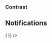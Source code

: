 
<PageTitle src="components/RadioGroup" title="RadioGroup" />
<Subtitle />
<Description />
<Primary />
<ArgsTable story={PRIMARY_STORY} />
<Stories />

### Contrast

<Canvas contrast>
  <ThemeWrapper>
    <FormComponentDemo initialValue="one" property="value" type="radio">
      <RadioGroup contrast legend="Super fantastic label" radios={radios} value="one" />
    </FormComponentDemo>
  </ThemeWrapper>
</Canvas>

## Notifications

<Canvas>
  <Looper
    list={['success', 'danger', 'warning', 'primary', 'neutral']}
    render={level => (
      <Rhythm grouped mb={4}>
        <FormComponentDemo initialValue="one" property="value" type="radio">
          <NotifiedRadioGroup
            layout="inline"
            legend="Super fantastic legend"
            level={level}
            notification={`This is an example ${level} notification.`}
            onChange={action('changed')}
            radios={radios}
            value="one"
          />
        </FormComponentDemo>
      </Rhythm>
    )}
  />
</Canvas>
